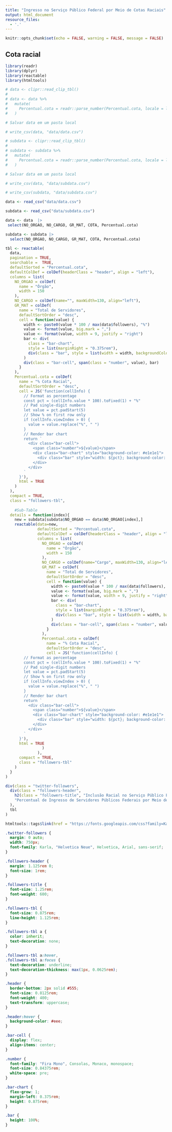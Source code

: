 ```yaml
---
title: "Ingresso no Serviço Público Federal por Meio de Cotas Raciais"
output: html_document
resource_files:
  - '.'
---
```


```r
knitr::opts_chunk$set(echo = FALSE, warning = FALSE, message = FALSE)
```

## Cota racial

```r
library(readr)
library(dplyr)
library(reactable)
library(htmltools)

# data <- clipr::read_clip_tbl()
# 
# data <- data %>%
#   mutate(
#     Percentual.cota = readr::parse_number(Percentual.cota, locale = locale(decimal_mark = ","))
#   )

# Salvar data em um pasta local

# write_csv(data, "data/data.csv")

# subdata <- clipr::read_clip_tbl()
# 
# subdata <- subdata %>%
#   mutate(
#     Percentual.cota = readr::parse_number(Percentual.cota, locale = locale(decimal_mark = ","))
#   )

# Salvar data em um pasta local

# write_csv(data, "data/subdata.csv")

# write_csv(subdata, "data/subdata.csv")

data <- read_csv("data/data.csv") 

subdata <- read_csv("data/subdata.csv")

data <- data  |> 
 select(NO_ORGAO, NO_CARGO, GR_MAT, COTA, Percentual.cota)  

subdata <- subdata |> 
  select(NO_ORGAO, NO_CARGO, GR_MAT, COTA, Percentual.cota)

tbl <- reactable(
  data,
  pagination = TRUE,
  searchable =  TRUE,
  defaultSorted = "Percentual.cota",
  defaultColDef = colDef(headerClass = "header", align = "left"),
  columns = list(
    NO_ORGAO = colDef(
      name = "Órgão",
      width = 150
    ),
    NO_CARGO = colDef(name="", maxWidth=130, align="left"),
    GR_MAT = colDef(
      name = "Total de Servidores",
      defaultSortOrder = "desc",
      cell = function(value) {
        width <- paste0(value * 100 / max(data$followers), "%")
        value <- format(value, big.mark = ",")
        value <- format(value, width = 9, justify = "right")
        bar <- div(
          class = "bar-chart",
          style = list(marginRight = "0.375rem"),
          div(class = "bar", style = list(width = width, backgroundColor = "#3fc1c9"))
        )
        div(class = "bar-cell", span(class = "number", value), bar)
      }
    ),
    Percentual.cota = colDef(
      name = "% Cota Racial",
      defaultSortOrder = "desc",
      cell = JS('function(cellInfo) {
        // Format as percentage
        const pct = (cellInfo.value * 100).toFixed(1) + "%"
        // Pad single-digit numbers
        let value = pct.padStart(5)
        // Show % on first row only
        if (cellInfo.viewIndex > 0) {
          value = value.replace("%", " ")
        }
        // Render bar chart
        return `
          <div class="bar-cell">
            <span class="number">${value}</span>
            <div class="bar-chart" style="background-color: #e1e1e1">
              <div class="bar" style="width: ${pct}; background-color: #fc5185"></div>
            </div>
          </div>
        `
      }'),
      html = TRUE
    )
  ),
  compact = TRUE,
  class = "followers-tbl",
  
    #Sub-Table
  details = function(index){
    new = subdata[subdata$NO_ORGAO == data$NO_ORGAO[index],]
    reactable(data=new,
              defaultSorted = "Percentual.cota",
              defaultColDef = colDef(headerClass = "header", align = "left"),
              columns = list(
                NO_ORGAO = colDef(
                  name = "Órgão",
                  width = 150
                ),
                NO_CARGO = colDef(name="Cargo", maxWidth=130, align="left"),
                GR_MAT = colDef(
                  name = "Total de Servidores",
                  defaultSortOrder = "desc",
                  cell = function(value) {
                    width <- paste0(value * 100 / max(data$followers), "%")
                    value <- format(value, big.mark = ",")
                    value <- format(value, width = 9, justify = "right")
                    bar <- div(
                      class = "bar-chart",
                      style = list(marginRight = "0.375rem"),
                      div(class = "bar", style = list(width = width, backgroundColor = "#3fc1c9"))
                    )
                    div(class = "bar-cell", span(class = "number", value), bar)
                  }
                ),
                Percentual.cota = colDef(
                  name = "% Cota Racial",
                  defaultSortOrder = "desc",
                  cell = JS('function(cellInfo) {
        // Format as percentage
        const pct = (cellInfo.value * 100).toFixed(1) + "%"
        // Pad single-digit numbers
        let value = pct.padStart(5)
        // Show % on first row only
        if (cellInfo.viewIndex > 0) {
          value = value.replace("%", " ")
        }
        // Render bar chart
        return `
          <div class="bar-cell">
            <span class="number">${value}</span>
            <div class="bar-chart" style="background-color: #e1e1e1">
              <div class="bar" style="width: ${pct}; background-color: #fc5185"></div>
            </div>
          </div>
        `
      }'),
      html = TRUE
                )
              ),
      compact = TRUE,
      class = "followers-tbl" 
    )
  }
)

div(class = "twitter-followers",
  div(class = "followers-header",
    h2(class = "followers-title", "Inclusão Racial no Serviço Público Federal: Análise das Cotas Raciais nos Concursos"),
    "Percentual de Ingresso de Servidores Públicos Federais por Meio de Cotas Raciais"
  ),
  tbl
)
```


```r
htmltools::tags$link(href = "https://fonts.googleapis.com/css?family=Karla:400,700|Fira+Mono&display=fallback", rel = "stylesheet")
```


```css
.twitter-followers {
  margin: 0 auto;
  width: 750px;
  font-family: Karla, "Helvetica Neue", Helvetica, Arial, sans-serif;
}

.followers-header {
  margin: 1.125rem 0;
  font-size: 1rem;
}

.followers-title {
  font-size: 1.25rem;
  font-weight: 600;
}

.followers-tbl {
  font-size: 0.875rem;
  line-height: 1.125rem;
}

.followers-tbl a {
  color: inherit;
  text-decoration: none;
}

.followers-tbl a:hover,
.followers-tbl a:focus {
  text-decoration: underline;
  text-decoration-thickness: max(1px, 0.0625rem);
}

.header {
  border-bottom: 2px solid #555;
  font-size: 0.8125rem;
  font-weight: 400;
  text-transform: uppercase;
}

.header:hover {
  background-color: #eee;
}

.bar-cell {
  display: flex;
  align-items: center;
}

.number {
  font-family: "Fira Mono", Consolas, Monaco, monospace;
  font-size: 0.84375rem;
  white-space: pre;
}

.bar-chart {
  flex-grow: 1;
  margin-left: 0.375rem;
  height: 0.875rem;
}

.bar {
  height: 100%;
}
```

